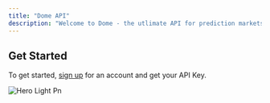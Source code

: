 ```yaml
---
title: "Dome API"
description: "Welcome to Dome - the utlimate API for prediction markets"
---
```


## Get Started

To get started, [sign up](https://www.domeapi.io/) for an account and get your API Key.

![Hero Light Pn](/images/hero-light.png)
